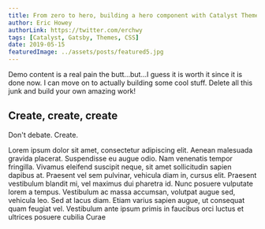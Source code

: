 ```yaml
---
title: From zero to hero, building a hero component with Catalyst Themes
author: Eric Howey
authorLink: https://twitter.com/erchwy
tags: [Catalyst, Gatsby, Themes, CSS]
date: 2019-05-15
featuredImage: ../assets/posts/featured5.jpg
---
```


Demo content is a real pain the butt...but...I guess it is worth it since it is done now. I can move on to actually building some cool stuff. Delete all this junk and build your own amazing work!

## Create, create, create

Don't debate. Create.

Lorem ipsum dolor sit amet, consectetur adipiscing elit. Aenean malesuada gravida placerat. Suspendisse eu augue odio. Nam venenatis tempor fringilla. Vivamus eleifend suscipit neque, sit amet sollicitudin sapien dapibus at. Praesent vel sem pulvinar, vehicula diam in, cursus elit. Praesent vestibulum blandit mi, vel maximus dui pharetra id. Nunc posuere vulputate lorem a tempus. Vestibulum ac massa accumsan, volutpat augue sed, vehicula leo. Sed at lacus diam. Etiam varius sapien augue, ut consequat quam feugiat vel. Vestibulum ante ipsum primis in faucibus orci luctus et ultrices posuere cubilia Curae
